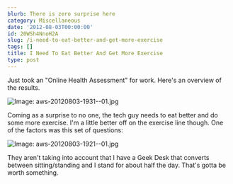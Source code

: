 ```yaml
---
blurb: There is zero surprise here
category: Miscellaneous
date: '2012-08-03T00:00:00'
id: 20WSh4NnoH2A
slug: /i-need-to-eat-better-and-get-more-exercise
tags: []
title: I Need To Eat Better And Get More Exercise
type: post
---
```


Just took an "Online Health Assessment" for work. Here's an overview of the results. 

![Image: aws-20120803-1931--01.jpg](/aws-20120803-1931--01.jpg)

Coming as a surprise to no one, the tech guy needs to eat better and do some more exercise. I'm a little better off on the exercise line though. One of the factors was this set of questions:

![Image: aws-20120803-1921--01.jpg](/aws-20120803-1921--01.jpg)

They aren't taking into account that I have a Geek Desk that converts between sitting/standing and I stand for about half the day. That's gotta be worth something.
